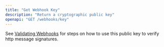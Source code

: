 ```yaml
---
title: "Get Webhook Key"
description: "Return a cryptographic public key"
openapi: "GET /webhooks/key"
---
```


See [Validating Webhooks](/concepts/webhook/validation) for steps on how to use this public key to verify http message signatures.
